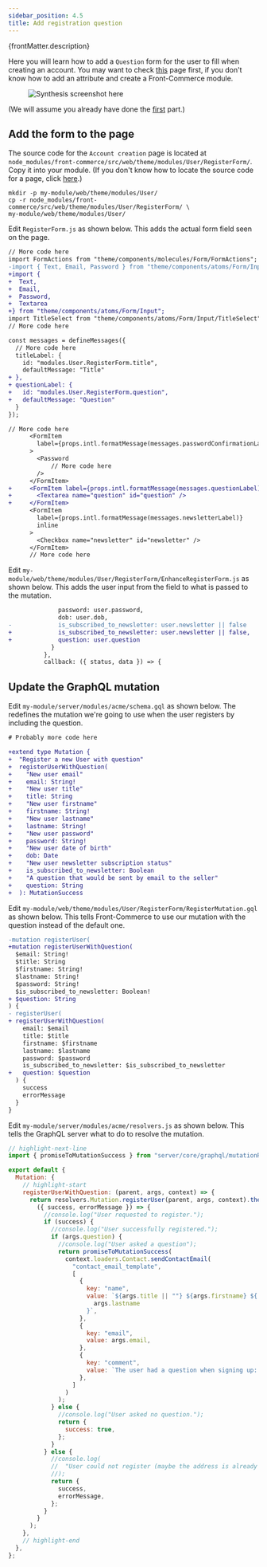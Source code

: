 ```yaml
---
sidebar_position: 4.5
title: Add registration question
---
```


<p>{frontMatter.description}</p>


Here you will learn how to add a `Question` form for the user to fill when
creating an account. You may want to check
[this](/docs/magento2/add-new-attribute) page first, if you don't know how to
add an attribute and create a Front-Commerce module.

<Figure>

![Synthesis screenshot here](./assets/question-screenshot.png)

</Figure>

(We will assume you already have done the
[first](/docs/magento2/add-new-attribute) part.)

## Add the form to the page

The source code for the `Account creation` page is located at
`node_modules/front-commerce/src/web/theme/modules/User/RegisterForm/`. Copy it
into your module. (If you don't know how to locate the source code for a page,
click [here](/docs/magento2/add-new-attribute#how-to-find-which-files-to-edit).)

```shell
mkdir -p my-module/web/theme/modules/User/
cp -r node_modules/front-commerce/src/web/theme/modules/User/RegisterForm/ \
my-module/web/theme/modules/User/
```

Edit `RegisterForm.js` as shown below. This adds the actual form field seen on
the page.

```diff
// More code here
import FormActions from "theme/components/molecules/Form/FormActions";
-import { Text, Email, Password } from "theme/components/atoms/Form/Input";
+import {
+  Text,
+  Email,
+  Password,
+  Textarea
+} from "theme/components/atoms/Form/Input";
import TitleSelect from "theme/components/atoms/Form/Input/TitleSelect";
// More code here

const messages = defineMessages({
  // More code here
  titleLabel: {
    id: "modules.User.RegisterForm.title",
    defaultMessage: "Title"
+ },
+ questionLabel: {
+   id: "modules.User.RegisterForm.question",
+   defaultMessage: "Question"
  }
});

// More code here
      <FormItem
        label={props.intl.formatMessage(messages.passwordConfirmationLabel)}
      >
        <Password
            // More code here
        />
      </FormItem>
+     <FormItem label={props.intl.formatMessage(messages.questionLabel)}>
+       <Textarea name="question" id="question" />
+     </FormItem>
      <FormItem
        label={props.intl.formatMessage(messages.newsletterLabel)}
        inline
      >
        <Checkbox name="newsletter" id="newsletter" />
      </FormItem>
      // More code here
```

Edit `my-module/web/theme/modules/User/RegisterForm/EnhanceRegisterForm.js` as
shown below. This adds the user input from the field to what is passed to the
mutation.

```diff
              password: user.password,
              dob: user.dob,
-             is_subscribed_to_newsletter: user.newsletter || false
+             is_subscribed_to_newsletter: user.newsletter || false,
+             question: user.question
            }
          },
          callback: ({ status, data }) => {
```

## Update the GraphQL mutation

Edit `my-module/server/modules/acme/schema.gql` as shown below. The redefines
the mutation we're going to use when the user registers by including the
question.

```diff
# Probably more code here

+extend type Mutation {
+  "Register a new User with question"
+  registerUserWithQuestion(
+    "New user email"
+    email: String!
+    "New user title"
+    title: String
+    "New user firstname"
+    firstname: String!
+    "New user lastname"
+    lastname: String!
+    "New user password"
+    password: String!
+    "New user date of birth"
+    dob: Date
+    "New user newsletter subscription status"
+    is_subscribed_to_newsletter: Boolean
+    "A question that would be sent by email to the seller"
+    question: String
+  ): MutationSuccess

```

Edit `my-module/web/theme/modules/User/RegisterForm/RegisterMutation.gql` as
shown below. This tells Front-Commerce to use our mutation with the question
instead of the default one.

```diff
-mutation registerUser(
+mutation registerUserWithQuestion(
  $email: String!
  $title: String
  $firstname: String!
  $lastname: String!
  $password: String!
  $is_subscribed_to_newsletter: Boolean!
+ $question: String
) {
- registerUser(
+ registerUserWithQuestion(
    email: $email
    title: $title
    firstname: $firstname
    lastname: $lastname
    password: $password
    is_subscribed_to_newsletter: $is_subscribed_to_newsletter
+   question: $question
  ) {
    success
    errorMessage
  }
}
```

Edit `my-module/server/modules/acme/resolvers.js` as shown below. This tells the
GraphQL server what to do to resolve the mutation.

```js title"my-module/server/modules/acme/resolvers.js
// highlight-next-line
import { promiseToMutationSuccess } from "server/core/graphql/mutationResponseBuilders";

export default {
  Mutation: {
    // highlight-start
    registerUserWithQuestion: (parent, args, context) => {
      return resolvers.Mutation.registerUser(parent, args, context).then(
        ({ success, errorMessage }) => {
          //console.log("User requested to register.");
          if (success) {
            //console.log("User successfully registered.");
            if (args.question) {
              //console.log("User asked a question");
              return promiseToMutationSuccess(
                context.loaders.Contact.sendContactEmail(
                  "contact_email_template",
                  [
                    {
                      key: "name",
                      value: `${args.title || ""} ${args.firstname} ${
                        args.lastname
                      }`,
                    },
                    {
                      key: "email",
                      value: args.email,
                    },
                    {
                      key: "comment",
                      value: `The user had a question when signing up: ${args.question}`,
                    },
                  ]
                )
              );
            } else {
              //console.log("User asked no question.");
              return {
                success: true,
              };
            }
          } else {
            //console.log(
            //  "User could not register (maybe the address is already used.)"
            //);
            return {
              success,
              errorMessage,
            };
          }
        }
      );
    },
    // highlight-end
  },
};
```
